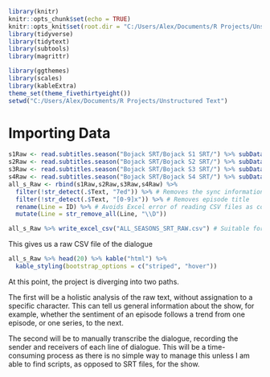 ```r
library(knitr)
knitr::opts_chunk$set(echo = TRUE)
knitr::opts_knit$set(root.dir = "C:/Users/Alex/Documents/R Projects/Unstructured Text")
library(tidyverse)
library(tidytext)
library(subtools)
library(magrittr)

library(ggthemes)
library(scales)
library(kableExtra)
theme_set(theme_fivethirtyeight())
setwd("C:/Users/Alex/Documents/R Projects/Unstructured Text")
```

# Importing Data



```r
s1Raw <- read.subtitles.season("Bojack SRT/Bojack S1 SRT/") %>% subDataFrame()
s2Raw <- read.subtitles.season("Bojack SRT/Bojack S2 SRT/") %>% subDataFrame()
s3Raw <- read.subtitles.season("Bojack SRT/Bojack S3 SRT/") %>% subDataFrame()
s4Raw <- read.subtitles.season("Bojack SRT/Bojack S4 SRT/") %>% subDataFrame()
all_s_Raw <- rbind(s1Raw,s2Raw,s3Raw,s4Raw) %>%
  filter(!str_detect(.$Text, "7ed")) %>% # Removes the sync information.
  filter(!str_detect(.$Text, "[0-9]x")) %>% # Removes episode title
  rename(Line = ID) %>% # Avoids Excel error of reading CSV files as corrupted if column 1 is named "ID"
  mutate(Line = str_remove_all(Line, "\\D"))

all_s_Raw %>% write_excel_csv("ALL_SEASONS_SRT_RAW.csv") # Suitable for transcription of speakers and listeners

```

This gives us a raw CSV file of the dialogue

```r
all_s_Raw %>% head(20) %>% kable("html") %>% 
  kable_styling(bootstrap_options = c("striped", "hover"))
```

At this point, the project is diverging into two paths.

The first will be a holistic analysis of the raw text, without assignation to a specific character. This can tell us general information about the show, for example, whether the sentiment of an episode follows a trend from one episode, or one series, to the next.

The second will be to manually transcribe the dialogue, recording the sender and receivers of each line of dialogue. This will be a time-consuming process as there is no simple way to manage this unless I am able to find scripts, as opposed to SRT files, for the show.